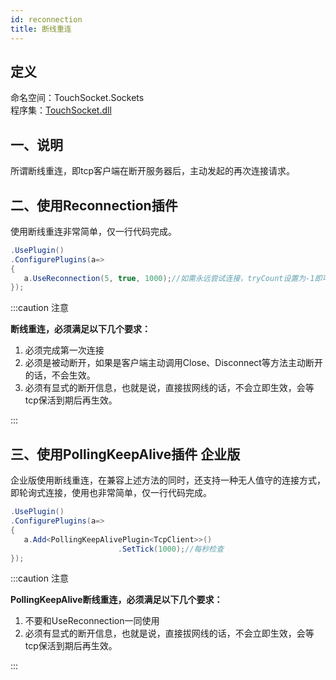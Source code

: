```yaml
---
id: reconnection
title: 断线重连
---
```



## 定义

命名空间：TouchSocket.Sockets <br/>
程序集：[TouchSocket.dll](https://www.nuget.org/packages/TouchSocket)

## 一、说明

所谓断线重连，即tcp客户端在断开服务器后，主动发起的再次连接请求。

## 二、使用Reconnection插件

使用断线重连非常简单，仅一行代码完成。

```csharp
.UsePlugin()
.ConfigurePlugins(a=> 
{
   a.UseReconnection(5, true, 1000);//如需永远尝试连接，tryCount设置为-1即可。
});
```
:::caution 注意

**断线重连，必须满足以下几个要求：**

1. 必须完成第一次连接
2. 必须是被动断开，如果是客户端主动调用Close、Disconnect等方法主动断开的话，不会生效。
3. 必须有显式的断开信息，也就是说，直接拔网线的话，不会立即生效，会等tcp保活到期后再生效。

:::  


## 三、使用PollingKeepAlive插件 <Tag>企业版</Tag>

企业版使用断线重连，在兼容上述方法的同时，还支持一种无人值守的连接方式，即轮询式连接，使用也非常简单，仅一行代码完成。

```csharp
.UsePlugin()
.ConfigurePlugins(a=> 
{
   a.Add<PollingKeepAlivePlugin<TcpClient>>()
                        .SetTick(1000);//每秒检查
});
```

:::caution 注意

**PollingKeepAlive断线重连，必须满足以下几个要求：**

1. 不要和UseReconnection一同使用
2. 必须有显式的断开信息，也就是说，直接拔网线的话，不会立即生效，会等tcp保活到期后再生效。

:::  